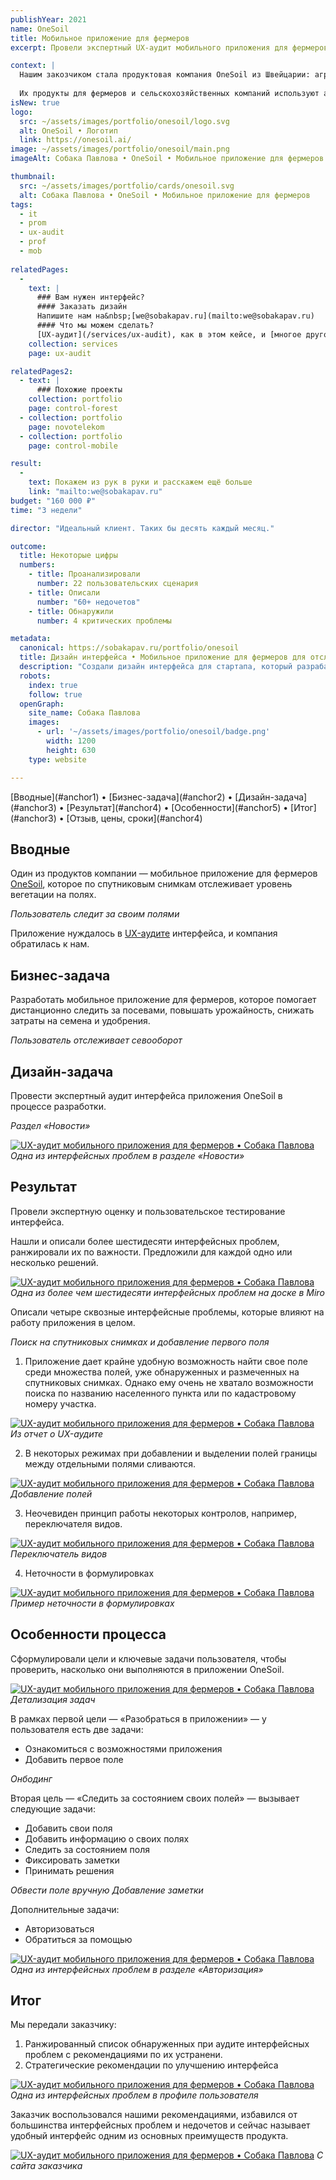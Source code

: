 ```yaml
---
publishYear: 2021
name: OneSoil
title: Мобильное приложение для фермеров
excerpt: Провели экспертный UX-аудит мобильного приложения для фермеров и составили список проблем и рекомендаций

context: |
  Нашим закозчиком стала продуктовая компания OneSoil из Швейцарии: агротехнический стартап, создающий приложения и онлайн-платформу, посвящённую точному земледелию.
  
  Их продукты для фермеров и сельскохозяйственных компаний используют алгоритмы машинного обучения и анализ спутниковых снимков, чтобы улучшить сельскохозяйственные практики.
isNew: true
logo:
  src: ~/assets/images/portfolio/onesoil/logo.svg
  alt: OneSoil • Логотип
  link: https://onesoil.ai/
image: ~/assets/images/portfolio/onesoil/main.png
imageAlt: Собака Павлова • OneSoil • Мобильное приложение для фермеров

thumbnail:
  src: ~/assets/images/portfolio/cards/onesoil.svg
  alt: Собака Павлова • OneSoil • Мобильное приложение для фермеров
tags:
  - it
  - prom
  - ux-audit
  - prof
  - mob
  
relatedPages:
  -
    text: |
      ### Вам нужен интерфейс?
      #### Заказать дизайн
      Напишите нам на&nbsp;[we@sobakapav.ru](mailto:we@sobakapav.ru) 
      #### Что мы можем сделать?
      [UX-аудит](/services/ux-audit), как в этом кейсе, и [многое другое](/services). 
    collection: services
    page: ux-audit

relatedPages2:
  - text: |
      ### Похожие проекты
    collection: portfolio
    page: control-forest
  - collection: portfolio
    page: novotelekom
  - collection: portfolio
    page: control-mobile

result:
  -
    text: Покажем из рук в руки и расскажем ещё больше
    link: "mailto:we@sobakapav.ru"
budget: "160 000 ₽"
time: "3 недели"

director: "Идеальный клиент. Таких бы десять каждый месяц."

outcome:
  title: Некоторые цифры
  numbers:
    - title: Проанализировали 
      number: 22 пользовательских сценария
    - title: Описали
      number: "60+ недочетов"
    - title: Обнаружили
      number: 4 критических проблемы

metadata:
  canonical: https://sobakapav.ru/portfolio/onesoil
  title: Дизайн интерфейса • Мобильное приложение для фермеров для отслеживания уровня вегетации на полях
  description: "Создали дизайн интерфейса для стартапа, который разрабатывает агрегатор IT-конференций"
  robots:
    index: true
    follow: true
  openGraph:
    site_name: Собака Павлова
    images:
      - url: '~/assets/images/portfolio/onesoil/badge.png'
        width: 1200
        height: 630
    type: website

---
```


<TOC>
[Вводные](#anchor1) • [Бизнес-задача](#anchor2) • [Дизайн-задача](#anchor3) • [Результат](#anchor4) • [Особенности](#anchor5) • [Итог](#anchor3) • [Отзыв, цены, сроки](#anchor4)
</TOC>

## <a name="anchor1" />Вводные

Один из продуктов компании — мобильное приложение для фермеров [OneSoil](https://onesoil.ai/), которое по спутниковым снимкам отслеживает уровень вегетации на полях.

<UniversalSlider count={2}>
  <PhoneMockup image="/images/portfolio/onesoil/57.png" />
  <PhoneMockup image="/images/portfolio/onesoil/58.png" />
  <PhoneMockup image="/images/portfolio/onesoil/59.png" />
  <PhoneMockup image="/images/portfolio/onesoil/60.png" />
  <PhoneMockup image="/images/portfolio/onesoil/61.png" />
  <PhoneMockup image="/images/portfolio/onesoil/62.png" />
  <PhoneMockup image="/images/portfolio/onesoil/63.png" />
  <PhoneMockup image="/images/portfolio/onesoil/64.png" />
</UniversalSlider>
<em>Пользователь следит за своим полями</em>

Приложение нуждалось в [UX-аудите](/services/ux-audit) интерфейса, и компания обратилась к нам.

## <a name="anchor2" />Бизнес-задача

Разработать мобильное приложение для фермеров, которое помогает дистанционно следить за посевами, повышать урожайность, снижать затраты на семена и удобрения.

<UniversalSlider count={2}>
  <PhoneMockup image="/images/portfolio/onesoil/32.png" />
  <PhoneMockup image="/images/portfolio/onesoil/33.png" />
  <PhoneMockup image="/images/portfolio/onesoil/34.png" />
  <PhoneMockup image="/images/portfolio/onesoil/35.png" />
  <PhoneMockup image="/images/portfolio/onesoil/36.png" />
  <PhoneMockup image="/images/portfolio/onesoil/37.png" />
  <PhoneMockup image="/images/portfolio/onesoil/38.png" />
  <PhoneMockup image="/images/portfolio/onesoil/39.png" />
  <PhoneMockup image="/images/portfolio/onesoil/40.png" />
</UniversalSlider>
<em>Пользователь отслеживает севооборот</em>

## <a name="anchor2" />Дизайн-задача

Провести экспертный аудит интерфейса приложения OneSoil в процессе разработки.

<div class="flex gap-2 flex-wrap mb-2"> 
  <PhoneMockup image="/images/portfolio/onesoil/10.png" />
  <PhoneMockup image="/images/portfolio/onesoil/12.png" />
</div>
<em>Раздел «Новости»</em>

<a href="/images/portfolio/onesoil/52.png" target="_blank">![UX-аудит мобильного приложения для фермеров • Собака Павлова](~/assets/images/portfolio/onesoil/52.png)</a>
_Одна из интерфейсных проблем в разделе «Новости»_

## <a name="anchor3" />Результат

Провели экспертную оценку и пользовательское тестирование интерфейса.

Нашли и описали более шестидесяти интерфейсных проблем, ранжировали их по важности. Предложили для каждой одно или несколько решений.

<a href="/images/portfolio/onesoil/1.png" target="_blank">![UX-аудит мобильного приложения для фермеров • Собака Павлова](~/assets/images/portfolio/onesoil/1.png)</a>
_Одна из более чем шестидесяти интерфейсных проблем на доске в Miro_

Описали четыре сквозные интерфейсные проблемы, которые влияют на работу приложения в целом.

<UniversalSlider count={2}>
  <PhoneMockup image="/images/portfolio/onesoil/42.png" />
  <PhoneMockup image="/images/portfolio/onesoil/43.png" />
  <PhoneMockup image="/images/portfolio/onesoil/44.png" />
  <PhoneMockup image="/images/portfolio/onesoil/45.png" />
  <PhoneMockup image="/images/portfolio/onesoil/45.png" />
  <PhoneMockup image="/images/portfolio/onesoil/47.png" />
  <PhoneMockup image="/images/portfolio/onesoil/48.png" />
  <PhoneMockup image="/images/portfolio/onesoil/49.png" />
  <PhoneMockup image="/images/portfolio/onesoil/50.png" />
  <PhoneMockup image="/images/portfolio/onesoil/51.png" />
</UniversalSlider>
<em>Поиск на спутниковых снимках и добавление первого поля</em>

1. Приложение дает крайне удобную возможность найти свое поле среди множества полей, уже обнаруженных и размеченных на спутниковых снимках. Однако ему очень не хватало возможности поиска по названию населенного пункта или по кадастровому номеру участка.

<a href="/images/portfolio/onesoil/54.png" target="_blank">![UX-аудит мобильного приложения для фермеров • Собака Павлова](~/assets/images/portfolio/onesoil/54.png)</a>
_Из отчет о UX-аудите_

2. В некоторых режимах при добавлении и выделении полей границы между отдельными полями сливаются.

<a href="/images/portfolio/onesoil/56.png" target="_blank">![UX-аудит мобильного приложения для фермеров • Собака Павлова](~/assets/images/portfolio/onesoil/56.png)</a>
_Добавление полей_

3. Неочевиден принцип работы некоторых контролов, например, переключателя видов.

<a href="/images/portfolio/onesoil/53.png" target="_blank">![UX-аудит мобильного приложения для фермеров • Собака Павлова](~/assets/images/portfolio/onesoil/53.png)</a>
_Переключатель видов_

4. Неточности в формулировках

<a href="/images/portfolio/onesoil/55.png" target="_blank">![UX-аудит мобильного приложения для фермеров • Собака Павлова](~/assets/images/portfolio/onesoil/55.png)</a>
_Пример неточности в формулировках_

## <a name="anchor4" />Особенности процесса

Сформулировали цели и ключевые задачи пользователя, чтобы проверить, насколько они выполняются в приложении OneSoil.

<a href="/images/portfolio/onesoil/2.png" target="_blank">![UX-аудит мобильного приложения для фермеров • Собака Павлова](~/assets/images/portfolio/onesoil/2.png)</a>
_Детализация задач_

В рамках первой цели — «Разобраться в приложении» — у пользователя есть две задачи:
- Ознакомиться с возможностями приложения
- Добавить первое поле

<UniversalSlider count={2}>
  <PhoneMockup image="/images/portfolio/onesoil/4.png" />
  <PhoneMockup image="/images/portfolio/onesoil/5.png" />
  <PhoneMockup image="/images/portfolio/onesoil/6.png" />
  <PhoneMockup image="/images/portfolio/onesoil/7.png" />
  <PhoneMockup image="/images/portfolio/onesoil/8.png" />
  <PhoneMockup image="/images/portfolio/onesoil/9.png" />
</UniversalSlider>
<em>Онбодинг</em>

Вторая цель — «Следить за состоянием своих полей» — вызывает следующие задачи:
- Добавить свои поля
- Добавить информацию о своих полях
- Следить за состоянием поля
- Фиксировать заметки
- Принимать решения

<UniversalSlider count={2}>
  <PhoneMockup image="/images/portfolio/onesoil/26.png" />
  <PhoneMockup image="/images/portfolio/onesoil/27.png" />
  <PhoneMockup image="/images/portfolio/onesoil/28.png" />
  <PhoneMockup image="/images/portfolio/onesoil/29.png" />
  <PhoneMockup image="/images/portfolio/onesoil/30.png" />
  <PhoneMockup image="/images/portfolio/onesoil/31.png" />
</UniversalSlider>
<em>Обвести поле вручную</em>

<UniversalSlider count={2}>
  <PhoneMockup image="/images/portfolio/onesoil/19.png" />
  <PhoneMockup image="/images/portfolio/onesoil/20.png" />
  <PhoneMockup image="/images/portfolio/onesoil/21.png" />
  <PhoneMockup image="/images/portfolio/onesoil/22.png" />
  <PhoneMockup image="/images/portfolio/onesoil/23.png" />
  <PhoneMockup image="/images/portfolio/onesoil/24.png" />
  <PhoneMockup image="/images/portfolio/onesoil/25.png" />
  <PhoneMockup image="/images/portfolio/onesoil/17.png" />
  <PhoneMockup image="/images/portfolio/onesoil/18.png" />
</UniversalSlider>
<em>Добавление заметки</em>

Дополнительные задачи:
- Авторизоваться
- Обратиться за помощью

<a href="/images/portfolio/onesoil/41.png" target="_blank">![UX-аудит мобильного приложения для фермеров • Собака Павлова](~/assets/images/portfolio/onesoil/41.png)</a>
_Одна из интерфейсных проблем в разделе «Авторизация»_

## <a name="anchor5" />Итог

Мы передали заказчику:
1. Ранжированный список обнаруженных при аудите интерфейсных проблем c рекомендациями по их устранени.
2. Стратегические рекомендации по улучшению интерфейса

<a href="/images/portfolio/onesoil/65.png" target="_blank">![UX-аудит мобильного приложения для фермеров • Собака Павлова](~/assets/images/portfolio/onesoil/65.png)</a>
_Одна из интерфейсных проблем в профиле пользователя_

Заказчик воспользовался нашими рекомендациями, избавился от большинства интерфейсных проблем и недочетов и сейчас называет удобный интерфейс одним из основных преимуществ продукта.

<a href="/images/portfolio/onesoil/3.png" target="_blank">![UX-аудит мобильного приложения для фермеров • Собака Павлова](~/assets/images/portfolio/onesoil/3.png)</a>
_С сайта заказчика_

## <a name="anchor6" />
